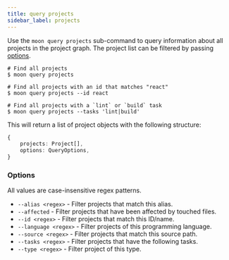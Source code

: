 ```yaml
---
title: query projects
sidebar_label: projects
---
```



<VersionLabel header version="0.6" />

Use the `moon query projects` sub-command to query information about all projects in the project
graph. The project list can be filtered by passing [options](#options).

```shell
# Find all projects
$ moon query projects

# Find all projects with an id that matches "react"
$ moon query projects --id react

# Find all projects with a `lint` or `build` task
$ moon query projects --tasks 'lint|build'
```

This will return a list of project objects with the following structure:

```ts
{
	projects: Project[],
	options: QueryOptions,
}
```

### Options

All values are case-insensitive regex patterns.

- `--alias <regex>` - Filter projects that match this alias.
- `--affected` - Filter projects that have been affected by touched files.
- `--id <regex>` - Filter projects that match this ID/name.
- `--language <regex>` - Filter projects of this programming language.
- `--source <regex>` - Filter projects that match this source path.
- `--tasks <regex>` - Filter projects that have the following tasks.
- `--type <regex>` - Filter project of this type.
